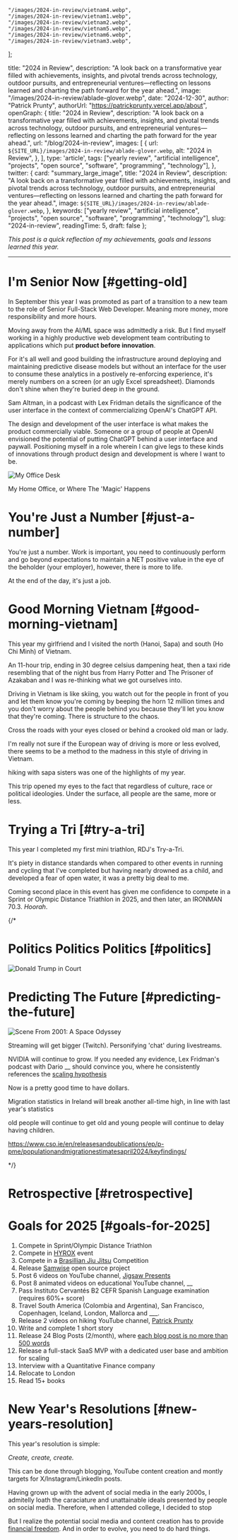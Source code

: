 
    "/images/2024-in-review/vietnam4.webp",
    "/images/2024-in-review/vietnam1.webp",
    "/images/2024-in-review/vietnam2.webp",
    "/images/2024-in-review/vietnam5.webp",
    "/images/2024-in-review/vietnam6.webp",
    "/images/2024-in-review/vietnam3.webp",
];

  title: "2024 in Review",
  description: "A look back on a transformative year filled with achievements, insights, and pivotal trends across technology, outdoor pursuits, and entrepreneurial ventures—reflecting on lessons learned and charting the path forward for the year ahead.",
  image: "/images/2024-in-review/ablade-glover.webp",
  date: "2024-12-30",
  author: "Patrick Prunty",
  authorUrl: "https://patrickprunty.vercel.app/about",
  openGraph: {
    title: "2024 in Review",
    description: "A look back on a transformative year filled with achievements, insights, and pivotal trends across technology, outdoor pursuits, and entrepreneurial ventures—reflecting on lessons learned and charting the path forward for the year ahead.",
    url: "/blog/2024-in-review",
    images: [
      {
        url: `${SITE_URL}/images/2024-in-review/ablade-glover.webp`,
        alt: "2024 in Review",
      },
    ],
    type: 'article',
    tags: ["yearly review", "artificial intelligence", "projects", "open source", "software", "programming", "technology"],
  },
  twitter: {
    card: "summary_large_image",
    title: "2024 in Review",
    description: "A look back on a transformative year filled with achievements, insights, and pivotal trends across technology, outdoor pursuits, and entrepreneurial ventures—reflecting on lessons learned and charting the path forward for the year ahead.",
    image: `${SITE_URL}/images/2024-in-review/ablade-glover.webp`,
  },
  keywords: ["yearly review", "artificial intelligence", "projects", "open source", "software", "programming", "technology"],
  slug: "2024-in-review",
  readingTime: 5,
  draft: false
};

*This post is a quick reflection of my achievements, goals and lessons learned this year.*

***

# I'm Senior Now [#getting-old]

In September this year I was promoted as part of a transition to a new team to the role
of Senior Full-Stack Web Developer. Meaning more money, more responsibility and more hours.

Moving away from the AI/ML space was admittedly a risk. But I find myself working
in a highly productive web development team contributing to applications which put
**product before innovation**.

For it's all well and good building the infrastructure around deploying and maintaining
predictive disease models but without an interface for the user to consume these
analytics in a postively re-enforcing experience, it's merely numbers on a screen (or an ugly Excel spreadsheet).
Diamonds don't shine when they're buried deep in the ground.

Sam Altman, in a podcast with Lex Fridman details the significance of the user interface
in the context of commercializing OpenAI's ChatGPT API.

The design and development of the user interface is what makes the
product commercially viable. Someone or a group of people at OpenAI envisioned the potential of putting
ChatGPT behind a user interface and paywall. Positioning myself in a role wherein I can give legs to
these kinds of innovations through product design and development is where I want to be.

![My Office Desk](/images/2024-in-review/desk.webp)
<Caption>My Home Office, or Where The 'Magic' Happens</Caption>

# You're Just a Number [#just-a-number]

You're just a number. Work is important, you need to continuously perform and go beyond expectations to maintain a NET
positive value in the eye of the beholder (your employer), however, there is more to life.

At the end of the day, it's just a job.

# Good Morning Vietnam [#good-morning-vietnam]

This year my girlfriend and I visited the north (Hanoi, Sapa) and south (Ho Chi Minh)
of Vietnam.

An 11-hour trip, ending in 30 degree celsius dampening heat, then a taxi ride resembling that of the night
bus from Harry Potter and The Prisoner of Azakaban and I was re-thinking what we got ourselves into.

Driving in Vietnam is like skiing, you
watch out for the people in front of you and let them know you're coming by beeping the horn 12 million times
and you don't worry about the people behind you because they'll let you know that they're coming. There is structure to the chaos.

Cross the roads with your eyes closed or behind a crooked old man or lady.

I'm really not sure if the European way of driving is more or less evolved, there seems to be a method to the madness
in this style of driving in Vietnam.


hiking with sapa sisters was one of the highlights of my year.

This trip opened my eyes to the fact that regardless of culture, race or political ideologies.
Under the surface, all people are the same, more or less.


<PhotoGrid images={vietnamImages} />


# Trying a Tri [#try-a-tri]

This year I completed my first mini triathlon, RDJ's Try-a-Tri.

It's piety in distance standards when compared to other events in running and cycling that I've completed but having
nearly drowned as a child, and developed a fear of open water, it was a pretty big deal to me.

Coming second place in this event has given me confidence to compete in a Sprint
or Olympic Distance Triathlon in 2025, and then later, an IRONMAN 70.3. _Hoorah_.

<Strava activityId="12229188198"/>

{/*

# Politics Politics Politics [#politics]

![Donald Trump in Court](/images/2024-in-review/trump.webp)

# Predicting The Future [#predicting-the-future]

![Scene From 2001: A Space Odyssey](/images/space-odyssey.webp)

Streaming will get bigger (Twitch). Personifying 'chat' during livestreams.

NVIDIA will continue to grow. If you needed any evidence, Lex Fridman's podcast with Dario __ should convince you, where
he consistently references the [scaling hypothesis]()

Now is a pretty good time to have dollars.

Migration statistics in Ireland will break another all-time high, in line with last year's statistics

old people will continue to get old and young people will continue to delay having children.

https://www.cso.ie/en/releasesandpublications/ep/p-pme/populationandmigrationestimatesapril2024/keyfindings/

*/}

# Retrospective [#retrospective]

<Instagram postUrl="https://www.instagram.com/p/DEal5PggB0u/" size="large"/>


# Goals for 2025 [#goals-for-2025]

1. Compete in Sprint/Olympic Distance Triathlon
2. Compete in [HYROX]() event
3. Compete in a [Brasillian Jiu Jitsu]() Competition
4. Release [Samwise]() open source project
5. Post 6 videos on YouTube channel, [Jigsaw Presents]()
6. Post 8 animated videos on educational YouTube channel, __
7. Pass Instituto Cervantés B2 CEFR Spanish Language examination (requires 60%+ score)
8. Travel South America (Colombia and Argentina), San Francisco, Copenhagen, Iceland, London, Mallorca and ___.
9. Release 2 videos on hiking YouTube channel, [Patrick Prunty]()
11. Write and complete 1 short story
12. Release 24 Blog Posts (2/month), where [each blog post is no more than 500 words](/#blog)
13. Release a full-stack SaaS MVP with a dedicated user base and ambition for scaling
14. Interview with a Quantitative Finance company
15. Relocate to London
16. Read 15+ books

# New Year's Resolutions [#new-years-resolution]

This year's resolution is simple:

*Create, create, create.*

This can be done through blogging, YouTube content creation and montly targets for X/Instagram/LinkedIn posts.

Having grown up with the advent of social media in the early 2000s, I admitelly
loath the caraciature and unattainable ideals presented by people on social media. Therefore,
when I attended college, I decided to stop

But I realize the potential social media and content creation has to provide
[financial freedom](). And in order to evolve, you need to do hard things.


